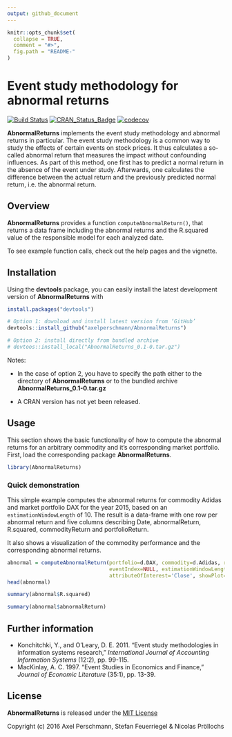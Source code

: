 ```yaml
---
output: github_document
---
```


<!-- README.md is generated from README.Rmd. Please edit that file -->

```r
knitr::opts_chunk$set(
  collapse = TRUE,
  comment = "#>",
  fig.path = "README-"
)
```

# Event study methodology for abnormal returns

[![Build Status](https://travis-ci.com/axelperschmann/AbnormalReturns.svg?token=Kjpsd3qrCAyMxmV9vstj&branch=master)](https://travis-ci.com/axelperschmann/AbnormalReturns)
[![CRAN_Status_Badge](http://www.r-pkg.org/badges/version/AbnormalReturns)](https://cran.r-project.org/package=AbnormalReturns)
[![codecov](https://codecov.io/gh/axelperschmann/AbnormalReturns/branch/master/graph/badge.svg?token=2aoNCDfAgT)](https://codecov.io/gh/axelperschmann/AbnormalReturns)


**AbnormalReturns** implements the event study methodology and abnormal returns in particular. The event study methodology is a common way to study the effects of certain events on stock prices. It thus calculates a so-called abnormal return that measures the impact without confounding influences. As part of this method, one first has to predict a normal return in the absence of the event under study. Afterwards, one calculates the difference between the actual return and the previously predicted normal return, i.e. the abnormal return.

## Overview

**AbnormalReturns** provides a function `computeAbnormalReturn()`, that returns a data frame including the abnormal returns and the R.squared value of the responsible model for each analyzed date.

To see example function calls, check out the help pages and the vignette. 


## Installation

Using the **devtools** package, you can easily install the latest development version of **AbnormalReturns** with

```r
install.packages("devtools")

# Option 1: download and install latest version from ‘GitHub’
devtools::install_github("axelperschmann/AbnormalReturns")

# Option 2: install directly from bundled archive
# devtoos::install_local("AbnormalReturns_0.1-0.tar.gz")
```

Notes: 

* In the case of option 2, you have to specify the path either to the directory of **AbnormalReturns** or to the bundled archive **AbnormalReturns_0.1-0.tar.gz**

* A CRAN version has not yet been released.

## Usage

This section shows the basic functionality of how to compute the abnormal returns for an arbitrary commodity and it's corresponding market portfolio. First, load the corresponding package **AbnormalReturns**. 

```r
library(AbnormalReturns)
```

### Quick demonstration

This simple example computes the abnormal returns for commodity Adidas and market portfolio DAX for the year 2015, based on an `estimationWindowLength` of 10.
The result is a data-frame with one row per abnormal return and five columns describing Date, abnormalReturn, R.squared, commodityReturn and portfolioReturn.

It also shows a visualization of the commodity performance and the corresponding abnormal returns.

```r
abnormal = computeAbnormalReturn(portfolio=d.DAX, commodity=d.Adidas, regressionType='OLS',
                                 eventIndex=NULL, estimationWindowLength=10,
                                 attributeOfInterest='Close', showPlot=TRUE)
head(abnormal)

summary(abnormal$R.squared)

summary(abnormal$abnormalReturn)
```

## Further information

* Konchitchki, Y., and O'Leary, D. E. 2011. "Event study methodologies in information systems research," *International Journal of Accounting Information Systems* (12:2), pp. 99-115.
* MacKinlay, A. C. 1997. "Event Studies in Economics and Finance," *Journal of Economic Literature* (35:1), pp. 13-39.

## License

**AbnormalReturns** is released under the [MIT License](https://opensource.org/licenses/MIT)

Copyright (c) 2016 Axel Perschmann, Stefan Feuerriegel & Nicolas Pröllochs
